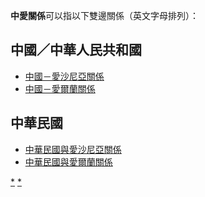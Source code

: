 {{noteTA|G1=國家}}
'''中愛關係'''可以指以下雙邊關係（英文字母排列）：

==中國／中華人民共和國==
* [[中國－愛沙尼亞關係|中國－愛沙尼亞關係]]
* [[中國－愛爾蘭關係|中國－愛爾蘭關係]]

==中華民國==
{{主條目消歧義|「'''臺愛關係'''」重新導向至此。}}
*[[中華民國與愛沙尼亞關係|中華民國與愛沙尼亞關係]]
*[[中華民國與愛爾蘭關係|中華民國與愛爾蘭關係]]

{{disambig|Cat=四字消歧义}}
[[Category:中華人民共和國雙邊關係消歧義|*]]
[[Category:中華民國雙邊關係消歧義|*]]